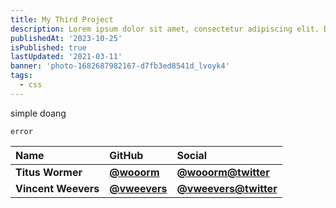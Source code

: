 ```yaml
---
title: My Third Project
description: Lorem ipsum dolor sit amet, consectetur adipiscing elit. Duis eget rutrum velit. Vestibulum ligula nibh, tempor ut tellus vitae, dictum congue tellus. Aliquam eget consequat orci. Donec faucibus varius nunc.
publishedAt: '2023-10-25'
isPublished: true
lastUpdated: '2021-03-11'
banner: 'photo-1682687982167-d7fb3ed8541d_lvoyk4'
tags:
  - css
---
```


simple doang

`error`

| Name                | GitHub                                       | Social                                                |
| :------------------ | :------------------------------------------- | :---------------------------------------------------- |
| **Titus Wormer**    | [**@wooorm**](https://github.com/wooorm)     | [**@wooorm@twitter**](https://twitter.com/wooorm)     |
| **Vincent Weevers** | [**@vweevers**](https://github.com/vweevers) | [**@vweevers@twitter**](https://twitter.com/vweevers) |
